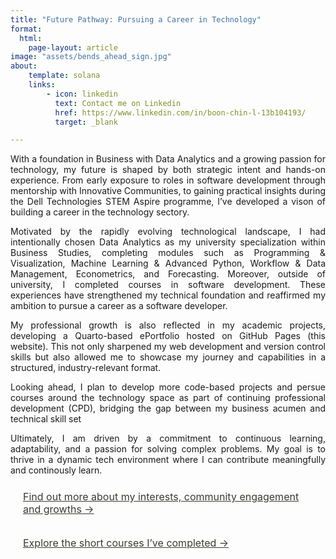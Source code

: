 ```yaml
---
title: "Future Pathway: Pursuing a Career in Technology"
format:
  html:
    page-layout: article
image: "assets/bends_ahead_sign.jpg"
about: 
    template: solana
    links:
        - icon: linkedin
          text: Contact me on Linkedin
          href: https://www.linkedin.com/in/boon-chin-l-13b104193/
          target: _blank

---
```


<div style="text-align: justify;">
With a foundation in Business with Data Analytics and a growing passion for technology, my future is shaped by both strategic intent and hands-on experience. From early exposure to roles in software development through mentorship with Innovative Communities, to gaining practical insights during the Dell Technologies STEM Aspire programme, I’ve developed a  vison of  building a career in the technology sectory.

Motivated by the rapidly evolving technological landscape, I had intentionally chosen Data Analytics as my university specialization within Business Studies, completing modules such as Programming & Visualization, Machine Learning & Advanced Python, Workflow & Data Management, Econometrics, and Forecasting. Moreover, outside of university, I completed courses in software development. These experiences have strengthened my technical foundation and reaffirmed my ambition to pursue a career as a software developer.

My professional growth is also reflected in my academic projects, developing a Quarto-based ePortfolio hosted on GitHub Pages (this website). This not only sharpened my web development and version control skills but also allowed me to showcase my journey and capabilities in a structured, industry-relevant format.

Looking ahead, I plan to develop more code-based projects and persue courses around the technology space as part of continuing professional development (CPD), bridging the gap between my business acumen and technical skill set

Ultimately, I am driven by a commitment to continuous learning, adaptability, and a passion for solving complex problems. My goal is to thrive in a dynamic tech environment where I can contribute meaningfully and continously learn.
</div>

[Find out more about my interests, community engagement and growths &rarr;](experience.qmd){.btn .btn-outline-warning style="padding: 10px 20px; font-size: 16px; border-radius: 5px; color: #3a3931; display: inline-block;"}

[Explore the short courses I’ve completed &rarr;](courses.qmd){.btn .btn-outline-warning style="padding: 10px 20px; font-size: 16px; border-radius: 5px; color: #3a3931; display: inline-block;"}
